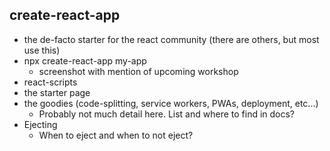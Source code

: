 ## create-react-app

* the de-facto starter for the react community (there are others, but most use this)
* npx create-react-app my-app
  * screenshot with mention of upcoming workshop
* react-scripts
* the starter page
* the goodies (code-splitting, service workers, PWAs, deployment, etc...)
  * Probably not much detail here. List and where to find in docs?
* Ejecting
  * When to eject and when to not eject?
